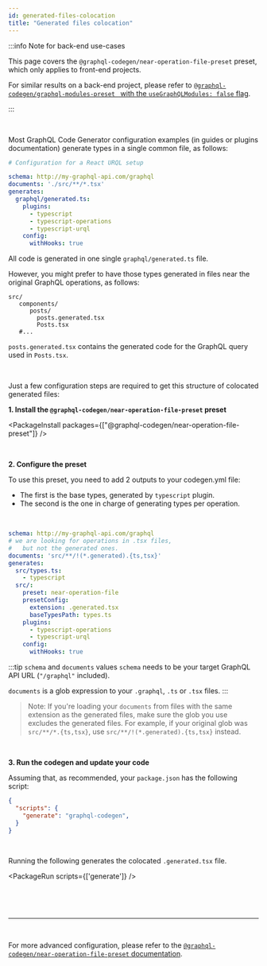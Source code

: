 ```yaml
---
id: generated-files-colocation
title: "Generated files colocation"
---
```



:::info Note for back-end use-cases

This page covers the `@graphql-codegen/near-operation-file-preset` preset, which only applies to front-end projects.

For similar results on a back-end project, please refer to [`@graphql-codegen/graphql-modules-preset
` with the `useGraphQLModules: false` flag](https://www.graphql-code-generator.com/plugins/graphql-modules-preset).

:::


<p>&nbsp;</p>


Most GraphQL Code Generator configuration examples (in guides or plugins documentation) generate types in a single common file, as follows:


```yaml
# Configuration for a React URQL setup

schema: http://my-graphql-api.com/graphql
documents: './src/**/*.tsx'
generates:
  graphql/generated.ts:
    plugins:
      - typescript
      - typescript-operations
      - typescript-urql
    config:
      withHooks: true
```

All code is generated in one single `graphql/generated.ts` file.


However, you might prefer to have those types generated in files near the original GraphQL operations, as follows:


```
src/
   components/
      posts/
        posts.generated.tsx
        Posts.tsx
   #...
```

`posts.generated.tsx` contains the generated code for the GraphQL query used in `Posts.tsx`.


<p>&nbsp;</p>

Just a few configuration steps are required to get this structure of colocated generated files:

**1. Install the `@graphql-codegen/near-operation-file-preset` preset**

<PackageInstall packages={["@graphql-codegen/near-operation-file-preset"]} />

<br />

**2. Configure the preset**

To use this preset, you need to add 2 outputs to your codegen.yml file:

- The first is the base types, generated by `typescript` plugin.
- The second is the one in charge of generating types per operation.

<br />


```yaml
schema: http://my-graphql-api.com/graphql
# we are looking for operations in .tsx files,
#   but not the generated ones.
documents: 'src/**/!(*.generated).{ts,tsx}'
generates:
  src/types.ts:
    - typescript
  src/:
    preset: near-operation-file
    presetConfig:
      extension: .generated.tsx
      baseTypesPath: types.ts
    plugins:
      - typescript-operations
      - typescript-urql
    config:
      withHooks: true
```


:::tip `schema` and `documents` values
`schema` needs to be your target GraphQL API URL (`"/graphql"` included).

`documents` is a glob expression to your `.graphql`, `.ts` or `.tsx` files.
:::


> Note: If you're loading your `documents` from files with the same extension as the generated files, make sure the glob you use excludes the generated files. For example, if your original glob was `src/**/*.{ts,tsx}`, use `src/**/!(*.generated).{ts,tsx}` instead.


<br />

**3. Run the codegen and update your code**

Assuming that, as recommended, your `package.json` has the following script:

```json
{
  "scripts": {
    "generate": "graphql-codegen",
  }
}
```

<br />

Running the following generates the colocated `.generated.tsx` file.

<PackageRun scripts={['generate']} />

<br />


<p>&nbsp;</p>

----

<p>&nbsp;</p>

For more advanced configuration, please refer to the [`@graphql-codegen/near-operation-file-preset` documentation](/plugins/near-operation-file-preset).
